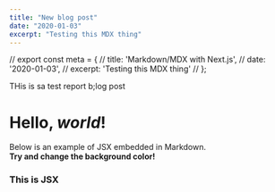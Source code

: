 ```yaml
---
title: "New blog post"
date: "2020-01-03"
excerpt: "Testing this MDX thing"
---
```


// export const meta = {
// title: 'Markdown/MDX with Next.js',
// date: '2020-01-03',
// excerpt: 'Testing this MDX thing'
// };

THis is sa test report b;log post

# Hello, _world_!

Below is an example of JSX embedded in Markdown. <br /> **Try and change
the background color!**

<div style={{ padding: '20px', backgroundColor: 'tomato' }}>
  <h3>This is JSX</h3>
</div>
